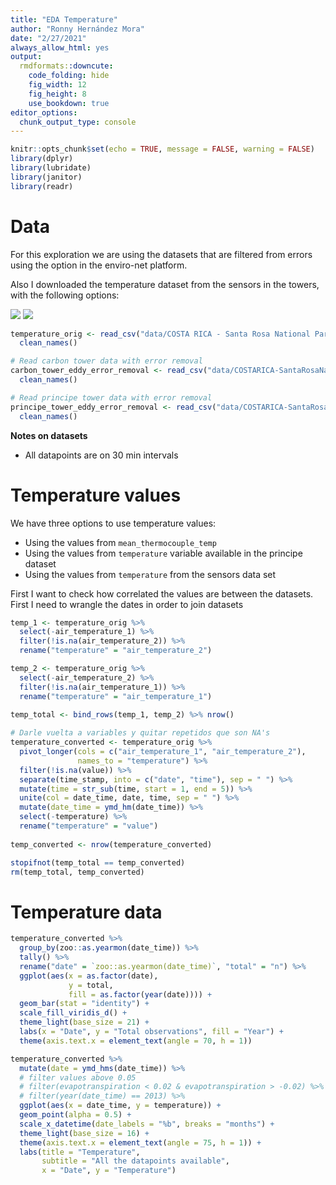 ```yaml
---
title: "EDA Temperature"
author: "Ronny Hernández Mora"
date: "2/27/2021"
always_allow_html: yes
output:
  rmdformats::downcute:
    code_folding: hide
    fig_width: 12
    fig_height: 8
    use_bookdown: true
editor_options:
  chunk_output_type: console
---
```


```r
knitr::opts_chunk$set(echo = TRUE, message = FALSE, warning = FALSE)
library(dplyr)
library(lubridate)
library(janitor)
library(readr)
```

# Data

For this exploration we are using the datasets that are filtered from errors
using the option in the enviro-net platform.

Also I downloaded the temperature dataset from the sensors in the towers, with
the following options:

![](img/temp_1.png)
![](img/temp_2.png)

```r
temperature_orig <- read_csv("data/COSTA RICA - Santa Rosa National Park, Guanacaste.csv") %>% 
  clean_names()

# Read carbon tower data with error removal
carbon_tower_eddy_error_removal <- read_csv("data/COSTARICA-SantaRosaNationalPark,Guanacaste_CarbonTower(New)_EddyCo._CampbellCR3000(1)_20130607_20190512_error_removal.csv") %>% 
  clean_names()

# Read principe tower data with error removal
principe_tower_eddy_error_removal <- read_csv("data/COSTARICA-SantaRosaNationalPark,Guanacaste_PrincipeTower(New)_EddyCo._CampbellCR3000(2)_20151213_20190622_error_removal.csv") %>% 
  clean_names()
```

**Notes on datasets**
 
  - All datapoints are on 30 min intervals

# Temperature values

We have three options to use temperature values:

 - Using the values from `mean_thermocouple_temp`
 - Using the values from `temperature` variable available in the principe dataset
 - Using the values from `temperature` from the sensors data set
 
First I want to check how correlated the values are between the datasets. First
I need to wrangle the dates in order to join datasets 

```r
temp_1 <- temperature_orig %>%
  select(-air_temperature_1) %>%
  filter(!is.na(air_temperature_2)) %>%
  rename("temperature" = "air_temperature_2")

temp_2 <- temperature_orig %>%
  select(-air_temperature_2) %>%
  filter(!is.na(air_temperature_1)) %>%
  rename("temperature" = "air_temperature_1")

temp_total <- bind_rows(temp_1, temp_2) %>% nrow()
  
# Darle vuelta a variables y quitar repetidos que son NA's
temperature_converted <- temperature_orig %>% 
  pivot_longer(cols = c("air_temperature_1", "air_temperature_2"),
               names_to = "temperature") %>% 
  filter(!is.na(value)) %>% 
  separate(time_stamp, into = c("date", "time"), sep = " ") %>% 
  mutate(time = str_sub(time, start = 1, end = 5)) %>% 
  unite(col = date_time, date, time, sep = " ") %>% 
  mutate(date_time = ymd_hm(date_time)) %>% 
  select(-temperature) %>% 
  rename("temperature" = "value")
  
temp_converted <- nrow(temperature_converted)

stopifnot(temp_total == temp_converted)
rm(temp_total, temp_converted)
```

# Temperature data

```r
temperature_converted %>% 
  group_by(zoo::as.yearmon(date_time)) %>% 
  tally() %>% 
  rename("date" = `zoo::as.yearmon(date_time)`, "total" = "n") %>% 
  ggplot(aes(x = as.factor(date),
             y = total, 
             fill = as.factor(year(date)))) +
  geom_bar(stat = "identity") +
  scale_fill_viridis_d() +
  theme_light(base_size = 21) +
  labs(x = "Date", y = "Total observations", fill = "Year") +
  theme(axis.text.x = element_text(angle = 70, h = 1))
```

```r
temperature_converted %>% 
  mutate(date = ymd_hms(date_time)) %>%
  # filter values above 0.05
  # filter(evapotranspiration < 0.02 & evapotranspiration > -0.02) %>% 
  # filter(year(date_time) == 2013) %>% 
  ggplot(aes(x = date_time, y = temperature)) +
  geom_point(alpha = 0.5) +
  scale_x_datetime(date_labels = "%b", breaks = "months") +
  theme_light(base_size = 16) +
  theme(axis.text.x = element_text(angle = 75, h = 1)) +
  labs(title = "Temperature",
       subtitle = "All the datapoints available",
       x = "Date", y = "Temperature")
```


